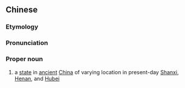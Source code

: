 ==Chinese==
{{zh-forms|s=鄂国}}

===Etymology===
{{zh-compound|鄂|國|a name|[[state]], [[country]]}}

===Pronunciation===
{{zh-pron
|m=Èguó
|cat=pn
}}

===Proper noun===
{{zh-proper noun}}

# a [[state]] in [[ancient]] [[China]] of varying location in present-day [[Shanxi]], [[Henan]], and [[Hubei]]